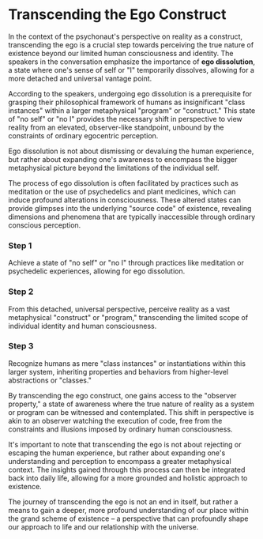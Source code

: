 
# Transcending the Ego Construct

In the context of the psychonaut's perspective on reality as a construct, transcending the ego is a crucial step towards perceiving the true nature of existence beyond our limited human consciousness and identity. The speakers in the conversation emphasize the importance of **ego dissolution**, a state where one's sense of self or "I" temporarily dissolves, allowing for a more detached and universal vantage point.

According to the speakers, undergoing ego dissolution is a prerequisite for grasping their philosophical framework of humans as insignificant "class instances" within a larger metaphysical "program" or "construct." This state of "no self" or "no I" provides the necessary shift in perspective to view reality from an elevated, observer-like standpoint, unbound by the constraints of ordinary egocentric perception.

<Callout emoji="💡">
Ego dissolution is not about dismissing or devaluing the human experience, but rather about expanding one's awareness to encompass the bigger metaphysical picture beyond the limitations of the individual self.
</Callout>

The process of ego dissolution is often facilitated by practices such as meditation or the use of psychedelics and plant medicines, which can induce profound alterations in consciousness. These altered states can provide glimpses into the underlying "source code" of existence, revealing dimensions and phenomena that are typically inaccessible through ordinary conscious perception.

<Steps>

### Step 1
Achieve a state of "no self" or "no I" through practices like meditation or psychedelic experiences, allowing for ego dissolution.

### Step 2 
From this detached, universal perspective, perceive reality as a vast metaphysical "construct" or "program," transcending the limited scope of individual identity and human consciousness.

### Step 3
Recognize humans as mere "class instances" or instantiations within this larger system, inheriting properties and behaviors from higher-level abstractions or "classes."

</Steps>

By transcending the ego construct, one gains access to the "observer property," a state of awareness where the true nature of reality as a system or program can be witnessed and contemplated. This shift in perspective is akin to an observer watching the execution of code, free from the constraints and illusions imposed by ordinary human consciousness.

It's important to note that transcending the ego is not about rejecting or escaping the human experience, but rather about expanding one's understanding and perception to encompass a greater metaphysical context. The insights gained through this process can then be integrated back into daily life, allowing for a more grounded and holistic approach to existence.

<Callout emoji="✨">
The journey of transcending the ego is not an end in itself, but rather a means to gain a deeper, more profound understanding of our place within the grand scheme of existence – a perspective that can profoundly shape our approach to life and our relationship with the universe.
</Callout>